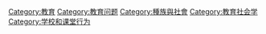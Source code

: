 [[Category:教育|Category:教育]]
[[Category:教育问题|Category:教育问题]]
[[Category:種族與社會|Category:種族與社會]]
[[Category:教育社会学|Category:教育社会学]]
[[Category:学校和课堂行为|Category:学校和课堂行为]]